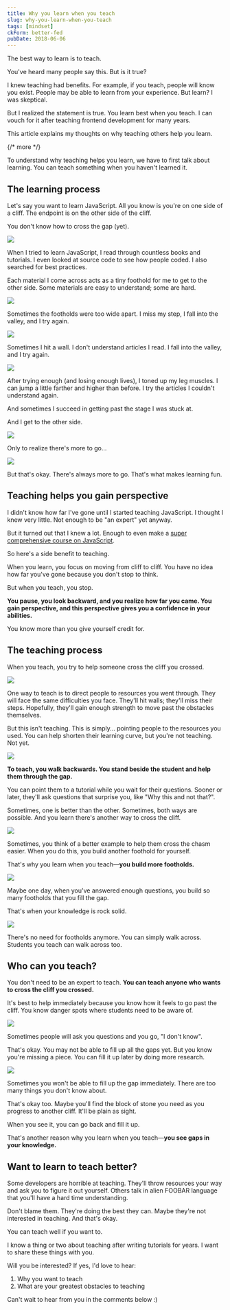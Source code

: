 ```yaml
---
title: Why you learn when you teach
slug: why-you-learn-when-you-teach
tags: [mindset]
ckForm: better-fed
pubDate: 2018-06-06
---
```


The best way to learn is to teach.

You've heard many people say this. But is it true?

I knew teaching had benefits. For example, if you teach, people will know you exist. People may be able to learn from your experience. But learn? I was skeptical.

But I realized the statement is true. You learn best when you teach. I can vouch for it after teaching frontend development for many years.

This article explains my thoughts on why teaching others help you learn.

{/* more */}

<div class='jsCkClone' data-should-not-clone></div>

To understand why teaching helps you learn, we have to first talk about learning. You can teach something when you haven't learned it.

## The learning process

Let's say you want to learn JavaScript. All you know is you're on one side of a cliff. The endpoint is on the other side of the cliff.

You don't know how to cross the gap (yet).

<Image src='/images/2018/teaching/comic1.jpg' />

When I tried to learn JavaScript, I read through countless books and tutorials. I even looked at source code to see how people coded. I also searched for best practices.

Each material I come across acts as a tiny foothold for me to get to the other side. Some materials are easy to understand; some are hard.

<Image src='/images/2018/teaching/comic2.jpg' />

Sometimes the footholds were too wide apart. I miss my step, I fall into the valley, and I try again.

<Image src='/images/2018/teaching/comic3.jpg' />

Sometimes I hit a wall. I don't understand articles I read. I fall into the valley, and I try again.

<Image src='/images/2018/teaching/comic4.jpg' />

After trying enough (and losing enough lives), I toned up my leg muscles. I can jump a little farther and higher than before. I try the articles I couldn't understand again.

And sometimes I succeed in getting past the stage I was stuck at.

And I get to the other side.

<Image src='/images/2018/teaching/comic5.jpg' />

Only to realize there's more to go...

<Image src='/images/2018/teaching/comic6.jpg' />

But that's okay. There's always more to go. That's what makes learning fun.

## Teaching helps you gain perspective

I didn't know how far I've gone until I started teaching JavaScript. I thought I knew very little. Not enough to be "an expert" yet anyway.

But it turned out that I knew a lot. Enough to even make a [super comprehensive course on JavaScript](https://learnjavascript.today).

So here's a side benefit to teaching.

When you learn, you focus on moving from cliff to cliff. You have no idea how far you've gone because you don't stop to think.

But when you teach, you stop.

**You pause, you look backward, and you realize how far you came. You gain perspective, and this perspective gives you a confidence in your abilities.**

You know more than you give yourself credit for.

## The teaching process

When you teach, you try to help someone cross the cliff you crossed.

<Image src='/images/2018/teaching/comic7.jpg' />

One way to teach is to direct people to resources you went through. They will face the same difficulties you face. They'll hit walls; they'll miss their steps. Hopefully, they'll gain enough strength to move past the obstacles themselves.

But this isn't teaching. This is simply... pointing people to the resources you used. You can help shorten their learning curve, but you're not teaching. Not yet.

<Image src='/images/2018/teaching/comic8.jpg' />

**To teach, you walk backwards. You stand beside the student and help them through the gap.**

You can point them to a tutorial while you wait for their questions. Sooner or later, they'll ask questions that surprise you, like "Why this and not that?".

Sometimes, one is better than the other. Sometimes, both ways are possible. And you learn there's another way to cross the cliff.

<Image src='/images/2018/teaching/comic9.jpg' />

Sometimes, you think of a better example to help them cross the chasm easier. When you do this, you build another foothold for yourself.

That's why you learn when you teach—**you build more footholds.**

<Image src='/images/2018/teaching/comic10.jpg' />

Maybe one day, when you've answered enough questions, you build so many footholds that you fill the gap.

That's when your knowledge is rock solid.

<Image src='/images/2018/teaching/comic11.jpg' />

There's no need for footholds anymore. You can simply walk across. Students you teach can walk across too.

## Who can you teach?

You don't need to be an expert to teach. **You can teach anyone who wants to cross the cliff you crossed.**

It's best to help immediately because you know how it feels to go past the cliff. You know danger spots where students need to be aware of.

<Image src='/images/2018/teaching/comic12.jpg' />

Sometimes people will ask you questions and you go, "I don't know".

That's okay. You may not be able to fill up all the gaps yet. But you know you're missing a piece. You can fill it up later by doing more research.

<Image src='/images/2018/teaching/comic13.jpg' />

Sometimes you won't be able to fill up the gap immediately. There are too many things you don't know about.

That's okay too. Maybe you'll find the block of stone you need as you progress to another cliff. It'll be plain as sight.

When you see it, you can go back and fill it up.

That's another reason why you learn when you teach—**you see gaps in your knowledge.**

## Want to learn to teach better?

Some developers are horrible at teaching. They'll throw resources your way and ask you to figure it out yourself. Others talk in alien FOOBAR language that you'll have a hard time understanding.

Don't blame them. They're doing the best they can. Maybe they're not interested in teaching. And that's okay.

You can teach well if you want to.

I know a thing or two about teaching after writing tutorials for years. I want to share these things with you.

Will you be interested? If yes, I'd love to hear:

1. Why you want to teach
2. What are your greatest obstacles to teaching

Can't wait to hear from you in the comments below :)
